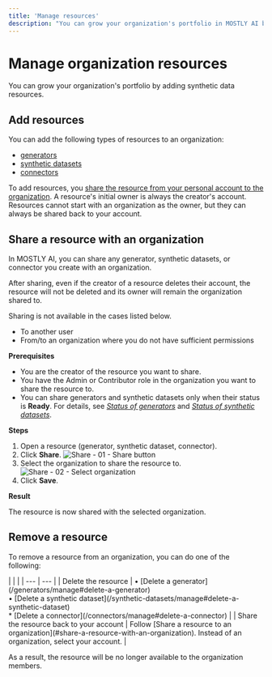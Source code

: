 ```yaml
---
title: 'Manage resources'
description: "You can grow your organization's portfolio in MOSTLY AI by adding generators, synthetic datasets, and connectors."
---
```



# Manage organization resources

You can grow your organization's portfolio by adding synthetic data resources.

## Add resources

You can add the following types of resources to an organization:

- [generators](/generators)
- [synthetic datasets](/synthetic-datasets)
- [connectors](/connectors)

To add resources, you [share the resource from your personal account to the organization](#share-a-resource-with-an-organization). A resource's initial owner is always the creator's account. Resources cannot start with an organization as the owner, but they can always be shared back to your account.

## Share a resource with an organization

In MOSTLY AI, you can share any generator, synthetic datasets, or connector you create with an organization.

After sharing, even if the creator of a resource deletes their account, the resource will not be deleted and its owner will remain the organization shared to.

Sharing is not available in the cases listed below.

- To another user
- From/to an organization where you do not have sufficient permissions

**Prerequisites**

- You are the creator of the resource you want to share.
- You have the Admin or Contributor role in the organization you want to share the resource to.
- You can share generators and synthetic datasets only when their status is **Ready**. For details, see [_Status of generators_](/generators/manage#status-of-generators) and [_Status of synthetic datasets_](/synthetic-datasets/manage#status-of-synthetic-datasets).

**Steps**

1. Open a resource (generator, synthetic dataset, connector).
2. Click **Share**.
   <Image src="/docimages/organizations/add-assets-01-select-share.webp" alt="Share - 01 - Share button" width={700} height={300} />
3. Select the organization to share the resource to.
   <Image src="/docimages/organizations/add-assets-02-select-share-org.webp" alt="Share - 02 - Select organization" width={700} height={300} />
4. Click **Save**.

**Result**

The resource is now shared with the selected organization.

## Remove a resource

To remove a resource from an organization, you can do one of the following:

<div className="empty_header_table"></div>
| | | | --- | --- | | Delete the resource | • [Delete a generator](/generators/manage#delete-a-generator)
<br />• [Delete a synthetic dataset](/synthetic-datasets/manage#delete-a-synthetic-dataset)
<br />* [Delete a connector](/connectors/manage#delete-a-connector) | | Share the resource back to your account | Follow [Share a resource to an organization](#share-a-resource-with-an-organization). Instead of an organization, select your account. |

As a result, the resource will be no longer available to the organization members.
